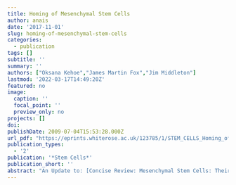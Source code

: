 ```yaml
---
title: Homing of Mesenchymal Stem Cells
author: anais
date: '2017-11-01'
slug: homing-of-mesenchymal-stem-cells
categories:
  - publication
tags: []
subtitle: ''
summary: ''
authors: ["Oksana Kehoe","James Martin Fox","Jim Middleton"]
lastmod: '2022-03-17T14:49:20Z'
featured: no
image:
  caption: ''
  focal_point: ''
  preview_only: no
projects: []
doi: 
publishDate: 2009-07-04T15:53:28.000Z
url_pdf: "https://eprints.whiterose.ac.uk/123785/1/STEM_CELLS_Homing_of_Mesenchymal_Stem_Cells_Wiley_Online_Library.pdf"
publication_types:
  - '2'
publication: '*Stem Cells*'
publication_short: ''
abstract: "An Update to: [Concise Review: Mesenchymal Stem Cells: Their Phenotype, Differentiation Capacity Immunological Features, and Potential for Homing](https://stemcellsjournals.onlinelibrary.wiley.com/doi/full/10.1634/stemcells.2007-0197), Giselle Chamberlain, James Fox, Brian Ashton, and Jim Middleton, Stem Cells 2007;25:2739–2749"
---
```


